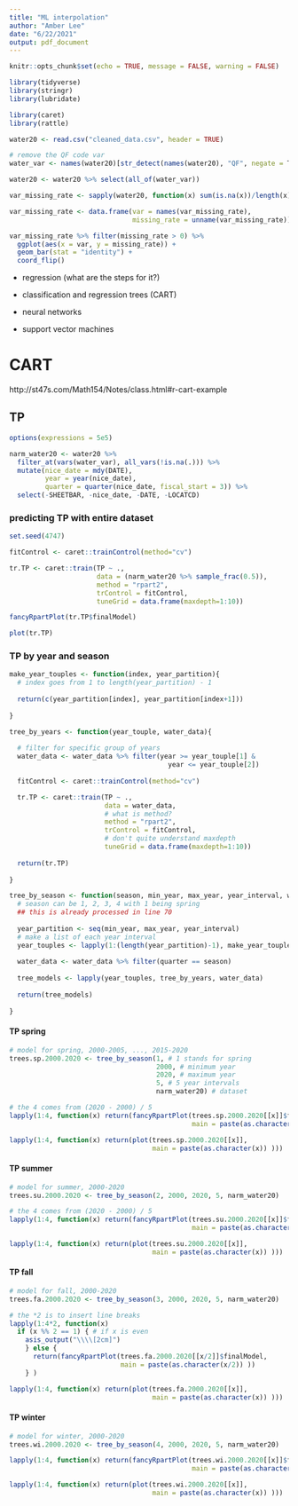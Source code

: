 ```yaml
---
title: "ML interpolation"
author: "Amber Lee"
date: "6/22/2021"
output: pdf_document
---
```


```r
knitr::opts_chunk$set(echo = TRUE, message = FALSE, warning = FALSE)
```

```r
library(tidyverse)
library(stringr)
library(lubridate)

library(caret)
library(rattle)
```

```r
water20 <- read.csv("cleaned_data.csv", header = TRUE)
```

```r

# remove the QF code var
water_var <- names(water20)[str_detect(names(water20), "QF", negate = T)]

water20 <- water20 %>% select(all_of(water_var))

```

```r
var_missing_rate <- sapply(water20, function(x) sum(is.na(x))/length(x))

var_missing_rate <- data.frame(var = names(var_missing_rate), 
                               missing_rate = unname(var_missing_rate))
```

```r

var_missing_rate %>% filter(missing_rate > 0) %>%
  ggplot(aes(x = var, y = missing_rate)) +
  geom_bar(stat = "identity") +
  coord_flip()

```
* regression (what are the steps for it?)

* classification and regression trees (CART)

* neural networks

* support vector machines

# CART
http://st47s.com/Math154/Notes/class.html#r-cart-example

## TP

```r

options(expressions = 5e5)

narm_water20 <- water20 %>%
  filter_at(vars(water_var), all_vars(!is.na(.))) %>%
  mutate(nice_date = mdy(DATE),
         year = year(nice_date),
         quarter = quarter(nice_date, fiscal_start = 3)) %>%
  select(-SHEETBAR, -nice_date, -DATE, -LOCATCD)

```

### predicting TP with entire dataset

```r
set.seed(4747)

fitControl <- caret::trainControl(method="cv")

tr.TP <- caret::train(TP ~ ., 
                      data = (narm_water20 %>% sample_frac(0.5)),
                      method = "rpart2", 
                      trControl = fitControl, 
                      tuneGrid = data.frame(maxdepth=1:10))

fancyRpartPlot(tr.TP$finalModel)

```

```r
plot(tr.TP)
```

### TP by year and season

```r

make_year_touples <- function(index, year_partition){
  # index goes from 1 to length(year_partition) - 1
  
  return(c(year_partition[index], year_partition[index+1]))
  
}

tree_by_years <- function(year_touple, water_data){
  
  # filter for specific group of years
  water_data <- water_data %>% filter(year >= year_touple[1] &
                                        year <= year_touple[2])
  
  fitControl <- caret::trainControl(method="cv")

  tr.TP <- caret::train(TP ~ ., 
                        data = water_data,
                        # what is method?
                        method = "rpart2", 
                        trControl = fitControl, 
                        # don't quite understand maxdepth
                        tuneGrid = data.frame(maxdepth=1:10))
  
  return(tr.TP)
  
}

tree_by_season <- function(season, min_year, max_year, year_interval, water_data){
  # season can be 1, 2, 3, 4 with 1 being spring
  ## this is already processed in line 70
  
  year_partition <- seq(min_year, max_year, year_interval)
  # make a list of each year interval
  year_touples <- lapply(1:(length(year_partition)-1), make_year_touples, year_partition)
  
  water_data <- water_data %>% filter(quarter == season)
  
  tree_models <- lapply(year_touples, tree_by_years, water_data)
  
  return(tree_models)
  
}

```

\newpage

#### TP spring

```r


# model for spring, 2000-2005, ..., 2015-2020
trees.sp.2000.2020 <- tree_by_season(1, # 1 stands for spring
                                     2000, # minimum year
                                     2020, # maximum year
                                     5, # 5 year intervals
                                     narm_water20) # dataset

# the 4 comes from (2020 - 2000) / 5
lapply(1:4, function(x) return(fancyRpartPlot(trees.sp.2000.2020[[x]]$finalModel,
                                              main = paste(as.character(x)) )))

lapply(1:4, function(x) return(plot(trees.sp.2000.2020[[x]], 
                                    main = paste(as.character(x)) )))


```
\newpage

#### TP summer

```r

# model for summer, 2000-2020
trees.su.2000.2020 <- tree_by_season(2, 2000, 2020, 5, narm_water20)

# the 4 comes from (2020 - 2000) / 5
lapply(1:4, function(x) return(fancyRpartPlot(trees.su.2000.2020[[x]]$finalModel,
                                              main = paste(as.character(x)) )))

lapply(1:4, function(x) return(plot(trees.su.2000.2020[[x]], 
                                    main = paste(as.character(x)) )))

```

\newpage

#### TP fall

```r

# model for fall, 2000-2020
trees.fa.2000.2020 <- tree_by_season(3, 2000, 2020, 5, narm_water20)

# the *2 is to insert line breaks
lapply(1:4*2, function(x)
  if (x %% 2 == 1) { # if x is even
    asis_output("\\\\[2cm]")
    } else {
      return(fancyRpartPlot(trees.fa.2000.2020[[x/2]]$finalModel,
                            main = paste(as.character(x/2)) ))
    } )

lapply(1:4, function(x) return(plot(trees.fa.2000.2020[[x]],
                                    main = paste(as.character(x)) )))

```

\newpage 

#### TP winter

```r

# model for winter, 2000-2020
trees.wi.2000.2020 <- tree_by_season(4, 2000, 2020, 5, narm_water20)

lapply(1:4, function(x) return(fancyRpartPlot(trees.wi.2000.2020[[x]]$finalModel,
                                              main = paste(as.character(x)) )))

lapply(1:4, function(x) return(plot(trees.wi.2000.2020[[x]], 
                                    main = paste(as.character(x)) )))

```

